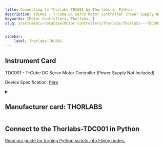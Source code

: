```yaml
---
title: Connecting to Thorlabs-TDC001 by Thorlabs in Python
description: TDC001 - T-Cube DC Servo Motor Controller (Power Supply Not Included)
keywords: [Motor Controllers, Thorlabs, ] 
slug: instruments-database/Motor Controllers/Thorlabs/Thorlabs---TDC001
 

sidebar:
    label: Thorlabs-TDC001 
---
```



## Instrument Card

TDC001 - T-Cube DC Servo Motor Controller (Power Supply Not Included) 




Device Specification: [here](https://www.thorlabs.com/_sd.cfm?fileName=15797-D01.pdf&partNumber=TDC001)

<details style={{ marginTop: "15px"}}>
<summary><h2 style={{display:'inline'}}>Manufacturer card: THORLABS</h2></summary>

![THORLABS](https://res.cloudinary.com/dhopxs1y3/image/upload/v1692126009/Instruments/Vendor%20Logos/Thorlabs.png)

**Thorlabs** specializes in the building blocks for laser and fiber optic systems.

- Headquarters: USA
- Yearly Revenue (millions, USD): 550
- Vendor Website: [here](https://www.thorlabs.com/)

</details>


<FeaturedInstrumentVideo category="MOTOR_CONTROLLERS" />

## Connect to the Thorlabs-TDC001 in Python

[Read our guide for turning Python scripts into Flojoy nodes.](https://docs.flojoy.ai/contribution/blocks/custom-flojoy-block/)



<Tabs>
<TabItem value="Flojoy" label="Flojoy" className="flojoy-instrument-tabs">

<SectionsCard category="MOTOR_CONTROLLERS" manufacturer="Thorlabs"></SectionsCard>

</TabItem>
</Tabs>